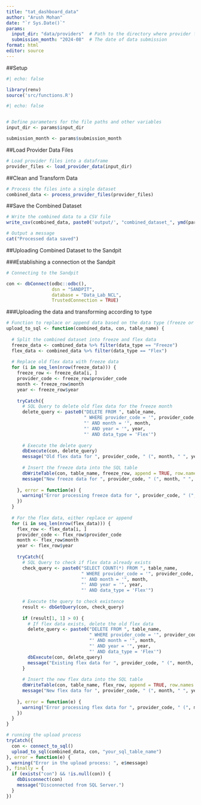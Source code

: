 ```yaml
---
title: "tat_dashboard_data"
author: "Arush Mohan"
date: "`r Sys.Date()`"
params:
  input_dir: "data/providers"  # Path to the directory where provider folders are stored
  submission_month: "2024-08"  # The date of data submission 
format: html
editor: source
---
```


##Setup

```r
#| echo: false

library(renv)
source('src/functions.R')

```

```r
#| echo: false


# Define parameters for the file paths and other variables
input_dir <- params$input_dir

submission_month <- params$submission_month

```

##Load Provider Data Files

```r

# Load provider files into a dataframe
provider_files <- load_provider_data(input_dir)

```

##Clean and Transform Data

```r

# Process the files into a single dataset
combined_data <- process_provider_files(provider_files)

```

##Save the Combined Dataset

```r

# Write the combined data to a CSV file
write_csv(combined_data, paste0('output/', "combined_dataset_", ymd(params$date), ".csv"))

# Output a message
cat("Processed data saved")

```

##Uploading Combined Dataset to the Sandpit

###Establishing a connection ot the Sandpit

```r

# Connecting to the Sandpit

con <- dbConnect(odbc::odbc(), 
                 dsn = "SANDPIT",
                 database = "Data_Lab_NCL",
                 TrustedConnection = TRUE)
```

###Uploading the data and transforming according to type

```r

# Function to replace or append data based on the data type (freeze or flex)
upload_to_sql <- function(combined_data, con, table_name) {
  
  # Split the combined dataset into freeze and flex data
  freeze_data <- combined_data %>% filter(data_type == "Freeze")
  flex_data <- combined_data %>% filter(data_type == "Flex")
  
  # Replace old flex data with freeze data
  for (i in seq_len(nrow(freeze_data))) {
    freeze_row <- freeze_data[i, ]
    provider_code <- freeze_row$provider_code
    month <- freeze_row$month
    year <- freeze_row$year
    
    tryCatch({
      # SQL Query to delete old flex data for the freeze month
      delete_query <- paste0("DELETE FROM ", table_name, 
                             " WHERE provider_code = '", provider_code, 
                             "' AND month = '", month, 
                             "' AND year = '", year, 
                             "' AND data_type = 'Flex'")
      
      # Execute the delete query
      dbExecute(con, delete_query)
      message("Old flex data for ", provider_code, " (", month, " ", year, ") successfully deleted.")
      
      # Insert the freeze data into the SQL table
      dbWriteTable(con, table_name, freeze_row, append = TRUE, row.names = FALSE)
      message("New freeze data for ", provider_code, " (", month, " ", year, ") successfully uploaded.")
      
    }, error = function(e) {
      warning("Error processing freeze data for ", provider_code, " (", month, " ", year, "): ", e$message)
    })
  }
  
  # For the flex data, either replace or append
  for (i in seq_len(nrow(flex_data))) {
    flex_row <- flex_data[i, ]
    provider_code <- flex_row$provider_code
    month <- flex_row$month
    year <- flex_row$year
    
    tryCatch({
      # SQL Query to check if flex data already exists
      check_query <- paste0("SELECT COUNT(*) FROM ", table_name, 
                            " WHERE provider_code = '", provider_code, 
                            "' AND month = '", month, 
                            "' AND year = '", year, 
                            "' AND data_type = 'Flex'")
      
      # Execute the query to check existence
      result <- dbGetQuery(con, check_query)
      
      if (result[1, 1] > 0) {
        # If flex data exists, delete the old flex data
        delete_query <- paste0("DELETE FROM ", table_name, 
                               " WHERE provider_code = '", provider_code, 
                               "' AND month = '", month, 
                               "' AND year = '", year, 
                               "' AND data_type = 'Flex'")
        dbExecute(con, delete_query)
        message("Existing flex data for ", provider_code, " (", month, " ", year, ") successfully deleted.")
      }
      
      # Insert the new flex data into the SQL table
      dbWriteTable(con, table_name, flex_row, append = TRUE, row.names = FALSE)
      message("New flex data for ", provider_code, " (", month, " ", year, ") successfully uploaded.")
      
    }, error = function(e) {
      warning("Error processing flex data for ", provider_code, " (", month, " ", year, "): ", e$message)
    })
  }
}

# running the upload process
tryCatch({
  con <- connect_to_sql()
  upload_to_sql(combined_data, con, "your_sql_table_name")
}, error = function(e) {
  warning("Error in the upload process: ", e$message)
}, finally = {
  if (exists("con") && !is.null(con)) {
    dbDisconnect(con)
    message("Disconnected from SQL Server.")
  }
})


```
